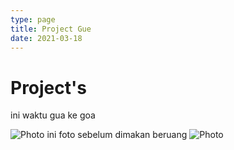 ---
type: page
title: Project Gue
date: 2021-03-18
---

# Project's
ini waktu gua ke goa


<Image
  src="/images/photo2.jpg"
  alt="Photo"
  width={1125}
  height={750}
  priority
  className="next-image"
/>
ini foto sebelum dimakan beruang
<Image
  src="/images/photo.jpg"
  alt="Photo"
  width={1125}
  height={750}
  priority
  className="next-image"
/>

